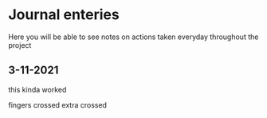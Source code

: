 # Journal enteries

Here you will be able to see notes on actions taken everyday throughout the project 

## 3-11-2021{-}

this kinda worked

fingers crossed
extra crossed